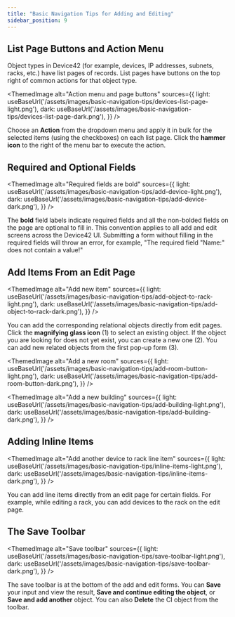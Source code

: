 ```yaml
---
title: "Basic Navigation Tips for Adding and Editing"
sidebar_position: 9
---
```



## List Page Buttons and Action Menu

Object types in Device42 (for example, devices, IP addresses, subnets, racks, etc.) have list pages of records. List pages have buttons on the top right of common actions for that object type.

<ThemedImage
  alt="Action menu and page buttons"
  sources={{
    light: useBaseUrl('/assets/images/basic-navigation-tips/devices-list-page-light.png'),
    dark: useBaseUrl('/assets/images/basic-navigation-tips/devices-list-page-dark.png'),
  }}
/>

Choose an **Action** from the dropdown menu and apply it in bulk for the selected items (using the checkboxes) on each list page. Click the **hammer icon** to the right of the menu bar to execute the action.

## Required and Optional Fields

<ThemedImage
  alt="Required fields are bold"
  sources={{
    light: useBaseUrl('/assets/images/basic-navigation-tips/add-device-light.png'),
    dark: useBaseUrl('/assets/images/basic-navigation-tips/add-device-dark.png'),
  }}
/>

The **bold** field labels indicate required fields and all the non-bolded fields on the page are optional to fill in. This convention applies to all add and edit screens across the Device42 UI. Submitting a form without filling in the required fields will throw an error, for example, "The required field "Name:" does not contain a value!"

## Add Items From an Edit Page

<ThemedImage
  alt="Add new item"
  sources={{
    light: useBaseUrl('/assets/images/basic-navigation-tips/add-object-to-rack-light.png'),
    dark: useBaseUrl('/assets/images/basic-navigation-tips/add-object-to-rack-dark.png'),
  }}
/>

You can add the corresponding relational objects directly from edit pages. Click the **magnifying glass icon** (1) to select an existing object. If the object you are looking for does not yet exist, you can create a new one (2). You can add new related objects from the first pop-up form (3).

<ThemedImage
  alt="Add a new room"
  sources={{
    light: useBaseUrl('/assets/images/basic-navigation-tips/add-room-button-light.png'),
    dark: useBaseUrl('/assets/images/basic-navigation-tips/add-room-button-dark.png'),
  }}
/>

<ThemedImage
  alt="Add a new building"
  sources={{
    light: useBaseUrl('/assets/images/basic-navigation-tips/add-building-light.png'),
    dark: useBaseUrl('/assets/images/basic-navigation-tips/add-building-dark.png'),
  }}
/>

## Adding Inline Items

<ThemedImage
  alt="Add another device to rack line item"
  sources={{
    light: useBaseUrl('/assets/images/basic-navigation-tips/inline-items-light.png'),
    dark: useBaseUrl('/assets/images/basic-navigation-tips/inline-items-dark.png'),
  }}
/>

You can add line items directly from an edit page for certain fields. For example, while editing a rack, you can add devices to the rack on the edit page.

## The Save Toolbar

<ThemedImage
  alt="Save toolbar"
  sources={{
    light: useBaseUrl('/assets/images/basic-navigation-tips/save-toolbar-light.png'),
    dark: useBaseUrl('/assets/images/basic-navigation-tips/save-toolbar-dark.png'),
  }}
/>

The save toolbar is at the bottom of the add and edit forms. You can **Save** your input and view the result, **Save and continue editing the object**, or **Save and add another** object. You can also **Delete** the CI object from the toolbar. 